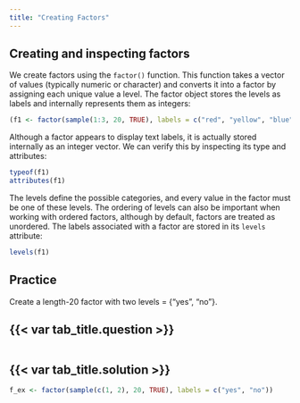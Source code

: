 ```yaml
---
title: "Creating Factors"
---
```


## Creating and inspecting factors

We create factors using the `factor()` function. This function takes a vector of values (typically numeric or
character) and converts it into a factor by assigning each unique value a level. The factor object stores the levels as
labels and internally represents them as integers:

```r
(f1 <- factor(sample(1:3, 20, TRUE), labels = c("red", "yellow", "blue")))
```

Although a factor appears to display text labels, it is actually stored internally as an integer vector. We can verify
this by inspecting its type and attributes:

```r
typeof(f1)
attributes(f1)
```

The levels define the possible categories, and every value in the factor must be one of these levels. The ordering of
levels can also be important when working with ordered factors, although by default, factors are treated as unordered.
The labels associated with a factor are stored in its `levels` attribute:

```r
levels(f1)
```

::: practice 

## Practice

Create a length-20 factor with two levels = {"yes", "no"}.

:::: {.panel-tabset}

## {{< var tab_title.question >}}

```webr-r

```

## {{< var tab_title.solution >}}

```r
f_ex <- factor(sample(c(1, 2), 20, TRUE), labels = c("yes", "no"))
```

::::

:::
